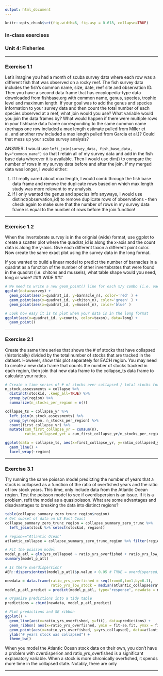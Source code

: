 ```yaml
---
output: html_document
---
```


```r
knitr::opts_chunk$set(fig.width=6, fig.asp = 0.618, collapse=TRUE) 
```

### In-class exercises
### Unit 4: Fisheries

***

### Exercise 1.1

Let’s imagine you had a month of scuba survey data where each row was a different fish that was observed on a rocky reef. The fish survey data includes the fish’s common name, size, date, reef site and observation ID. Then you have a second data frame that has encylopedia-type data downloaded from fishbase.org with common name, genus, species, trophic level and maximum length. If your goal was to add the genus and species information to your survey data and then count the total number of each species observed at a reef, what join would you use? What variable would you join the data frames by? What would happen if there were multiple rows in your fishbase data frame corresponding to the same common name (perhaps one row included a max length estimate pulled from Miller et al. and another row included a max length pulled from Garcia et al.)? Could that mess up your scuba survey analysis?

ANSWER: I would use `left_join(survey_data, fish_base_data, by="common_name")` so that I retain all of my survey data and add in the fish base data wherever it is available. Then I would use dim() to compare the number of rows in my survey data before and after the join. If my merged data was longer, I would either: 

1) If I really cared about max length, I would comb through the fish base data frame and remove the duplicate rows based on which max length study was more relevant to my analysis. 
2) If I only wanted the genus and species info anyways, I would use distinct(observation_id) to remove duplicate rows of observations - then check again to make sure that the number of rows in my survey data frame is equal to the number of rows before the join function!

***

### Exercise 1.2

When the invertebrate survey is in the orignial (wide) format, use ggplot to create a scatter plot where the quadrat_id is along the x-axis and the count data is along the y-axis. Give each different taxon a different point color. Now create the same exact plot using the survey data in the long format.

If you wanted to build a linear model to predict the number of barnacles in a quadrat as a function of the number of other invertebrates that were found in the quadrat (i.e. chitons and mussels), what table shape would you need, long or wide?  ### WIDE ###

```r
# We need to write a new geom_point() line for each x/y combo (i.e. each species)
ggplot(data=survey) +
  geom_point(aes(x=quadrat_id, y=barnacle_n), color='red' ) +
  geom_point(aes(x=quadrat_id, y=chiton_n), color='green' ) +
  geom_point(aes(x=quadrat_id, y=mussel_n), color='blue' ) 

# Look how easy it is to plot when your data is in the long format
ggplot(aes(x=quadrat_id, y=counts, color=taxon), data=long) +
  geom_point()
```

*** 

### Exercise 2.1

Create the same time series that shows the # of stocks that have collapsed (historically) divided by the total number of stocks that are tracked in the dataset. However, show this plot separately for EACH region. You may need to create a new data frame that counts the number of stocks tracked in each region, then join that new data frame to the collapse_ts data frame to calculate your ratios.

```r
# Create a time series of # of stocks ever collapsed / total stocks for EACH region
n_stock_assessments = collapse %>%
  distinct(stockid, .keep_all=TRUE) %>%
  group_by(region) %>%
  summarize(n_stocks_per_region = n())

collapse_ts = collapse_yr %>%
  left_join(n_stock_assessments) %>%
  group_by(region, n_stocks_per_region) %>%
  count(first_collapse_yr) %>%
  mutate(cum_first_collapse_yr = cumsum(n),
         ratio_collapsed_yet = cum_first_collapse_yr/n_stocks_per_region)

ggplot(data = collapse_ts, aes(x=first_collapse_yr, y=ratio_collapsed_yet)) +
  geom_line() +
  facet_wrap(~region)
```

***

### Exercise 3.1

Try running the same poisson model predicting the number of years that a stock is collapsed as a function of the ratio of overfished years and the ratio of low stock years. This time, only include data from the Atlantic Ocean region. Test the poisson model to see if overdispersion is an issue. If it is a problem, refit the model as a quasipoisson. What are some advantages and disadvantages to  breaking the data into distinct regions?

```r
table(collapse_summary_zero_trunc_region$region)
# Get subset of data on US East Coast
collapse_summary_zero_trunc_region = collapse_summary_zero_trunc %>%
  left_join(stock %>% select(stockid, region))

# region=="Atlantic Ocean"
atlantic_collapse = collapse_summary_zero_trunc_region %>% filter(region=="Atlantic Ocean")

# Fit the poisson model
model_p_atl = glm(yrs_collapsed ~ ratio_yrs_overfished + ratio_yrs_low_stock , offset(log(yrs_data)), data=atlantic_collapse, family="poisson") 
summary(model_p_atl)

# Is there overdispersion?
AER::dispersiontest(model_p_atl)$p.value < 0.05 # TRUE = overdispersed; FALSE = NOT overdispersed

newdata = data.frame(ratio_yrs_overfished = seq(from=0,to=1,by=0.1),
                     ratio_yrs_low_stock = median(atlantic_collapse$ratio_yrs_low_stock))
model_p_atl_predict = predict(model_p_atl, type="response", newdata = newdata, se.fit=TRUE)

# Organize predictions into a tidy table
predictions = cbind(newdata, model_p_atl_predict)

# Plot predictions and SE ribbon
ggplot() +
  geom_line(aes(x=ratio_yrs_overfished, y=fit), data=predictions) +
  geom_ribbon( aes(x=ratio_yrs_overfished, ymin = fit-se.fit, ymax = fit+se.fit), fill="darkgrey", alpha = .5, data=predictions) +
  geom_point(aes(x=ratio_yrs_overfished, y=yrs_collapsed), data=atlantic_collapse) +
  ylab("# years stock was collapsed") +
  theme_bw()
```

When you model the Atlantic Ocean stock data on their own, you don't have a problem with overdisperion and ratio_yrs_overfished is a significant explanatory variable. When a stock is more chronically overfished, it spends more time in the collapsed state. Notably, there are only 

***

